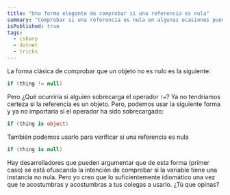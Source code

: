 ```yaml
---
title: "Una forma elegante de comprobar si una referencia es nula"
summary: "Comprobar si una referencia es nula en algunas ocasiones puede dar problemas, pero hay una forma más elegante y segura de hacerlo."
isPublished: true
tags:
  - csharp
  - dotnet
  - tricks
---
```


La forma clásica de comprobar que un objeto no es nulo es la siguiente:

```csharp
if (thing != null)
```

Pero ¿Qué ocurriría si alguien sobrecarga el operador `!=`? Ya no tendríamos
certeza si la referencia es un objeto. Pero, podemos usar la siguiente forma y
ya no importaría si el operador ha sido sobrecargado:

```csharp
if (thing is object)
```

También podemos usarlo para verificar si una referencia es nula

```csharp
if (thing is null)
```

Hay desarrolladores que pueden argumentar que de esta forma (primer caso) se
está ofuscando la intención de comprobar si la variable tiene una instancia no
nula. Pero yo creo que lo suficientemente idiomático una vez que te acostumbras
y acostumbras a tus colegas a usarlo. ¿Tú que opinas?
